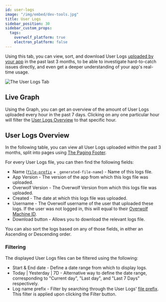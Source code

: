 ```yaml
---
id: user-logs
image: "/img/embed/dev-tools.jpg"
title: User Logs
sidebar_position: 30
sidebar_custom_props:
  tags:
    overwolf_platform: true
    electron_platform: false
---
```


Using this tab, you can view, sort, and download User Logs [uploaded by your app](https://overwolf.github.io/api/utils#uploadclientlogsuploadclientlogsoptions-callback) in the past last 3 months,
to be able to investigate hard-to-catch issues directly, and even get a deeper understanding of your app's real-time usage.

<ImageBoxModal>
  <img src={require('/assets/tools/developers-console/all-applications/user-logs/index.jpg').default} alt="The User Logs Tab" />
</ImageBoxModal>

## Live Graph

Using the Graph, you can get an overview of the amount of User Logs uploaded every hour in the past 7 days.
Clicking on any one particular hour will filter the [User Logs Overview](#user-logs-overview) to that specific hour.

## User Logs Overview

In the following table, you can view all User Logs uploaded within the past 3 months, split into pages using
[The Paging Footer](/tools/developers-console#the-footer-toolbar).

For every User Logs file, you can then find the following fields:
- Name ([`file-prefix`](https://overwolf.github.io/api/utils#uploadclientlogsoptions-object) + `_generated-file-name`) - Name of this logs file.
- App Version - The version of the app from which this logs file was uploaded.
- Overwolf Version - The Overwolf Version from which this logs file was uploaded.
- Created - The date at which this logs file was uploaded.
- Username - The Overwolf username of the user that uploaded these logs. If the user was not logged in, this will equal to their [Overwolf Machine ID](http://localhost:3000/api/profile#note-userid-is-not-a-unique-identifier).
- Download button - Allows you to download the relevant logs file.

You can also sort the logs based on any of those fields, in either an Ascending or Descending order.

### Filtering

The displayed User Logs files can be filtered using the following:
- Start & End date - Define a date range from which to display logs.
- Today | Yesterday | 7D - Alternative way to define the date range, corresponding to "Current day", "Last day", and "Last 7 Days" respectively.
- Log name prefix - Filter by searching through the User Logs' [file prefix](https://overwolf.github.io/api/utils#uploadclientlogsoptions-object). This filter is applied upon clicking the Filter button.